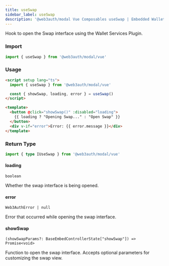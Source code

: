 ```yaml
---
title: useSwap
sidebar_label: useSwap
description: '@web3auth/modal Vue Composables useSwap | Embedded Wallets'
---
```


Hook to open the Swap interface using the Wallet Services Plugin.

### Import

```ts
import { useSwap } from '@web3auth/modal/vue'
```

### Usage

```html
<script setup lang="ts">
  import { useSwap } from '@web3auth/modal/vue'

  const { showSwap, loading, error } = useSwap()
</script>

<template>
  <button @click="showSwap()" :disabled="loading">
    {{ loading ? "Opening Swap..." : "Open Swap" }}
  </button>
  <div v-if="error">Error: {{ error.message }}</div>
</template>
```

### Return Type

```ts
import { type IUseSwap } from '@web3auth/modal/vue'
```

#### loading

`boolean`

Whether the swap interface is being opened.

#### error

`Web3AuthError | null`

Error that occurred while opening the swap interface.

#### showSwap

`(showSwapParams?: BaseEmbedControllerState["showSwap"]) => Promise<void>`

Function to open the swap interface. Accepts optional parameters for customizing the swap view.
